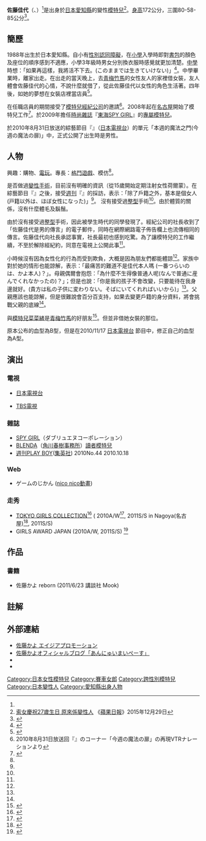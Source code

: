 {{藝人
| 姓名 = 佐藤佳代
| 類型 = 模特兒
| 圖片 = 
| 圖片尺寸 = 
| 圖片簡介 = 
| 本名 =
| 英文名 = Kayo Satoh
| 外文名 = 佐藤 かよ
| 外文 = ja
| 綽號 = 佳代警察 (かよぽりす、Kayo Police) <ref name="blog.pr">{{cite news|url=http://profile.ameba.jp/pixy-kayo/|title=佐藤佳代的官方Blog}}</ref>
| 出生日期 = {{birth_date_and _age|1988|12|26}}
| 出生地點 = {{JPN}}[[愛知縣|愛知縣]][[名古屋市|名古屋市]][[名東區|名東區]]<ref name="asiapro.pr">{{cite news|url=http://asiapro.co.jp/model/kayo_satoh/|title=佐藤佳代的官方簡介|accessdate=2010-09-12|archive-date=2010-09-04|archive-url=https://web.archive.org/web/20100904004205/http://www.asiapro.co.jp/model/kayo_satoh/|dead-url=no}}</ref>
| 逝世日期 = 
| 逝世地點 = 
| 國籍 = {{JPN}}
| 教育程度 = 
| 宗教信仰 = 
| 語言 = [[日語|日語]]
| 經紀公司 = ASIA PROMOTION所屬
| 活躍年代 = 2008年至今
| 網站 = 
| imdb =  
}}
'''佐藤佳代'''（{{jpn|j=佐藤 かよ|kn=さとう かよ|rm=Sato Kayo}}、{{bd|1988年|12月26日}}）<ref name="asiapro.pr"/>是出身於[[日本|日本]][[愛知縣|愛知縣]]的變性[[模特兒|模特兒]]<ref>[http://hk.apple.nextmedia.com/enews/realtime/20151229/54588063 索女慶祝27歲生日 原來係變性人] {{Wayback|url=http://hk.apple.nextmedia.com/enews/realtime/20151229/54588063 |date=20151230221027 }}《[[蘋果日報|蘋果日報]]》2015年12月29日</ref>。[[身高|身高]]172公分，三圍80-58-85公分<ref name="CGE.pr">{{cite news|url=http://www.covergirl-ent.jp/hp/index.php?_cp=detail&title=Detail&subt=%B8%D4%B2%D3&id=6|title=株式会社 CoverGirl Entertainment}}{{dead link|date=2017年11月 |bot=InternetArchiveBot |fix-attempted=yes }}</ref>。

== 簡歷 ==
1988年出生於日本愛知縣。自小有[[性別認同障礙|性別認同障礙]]，在[[小學|小學]]入學時即對[[書包|書包]]的顏色及座位的順序感到不適應，小學3年級時男女分別換衣服時感覺就更加清楚。[[中學|中學]]時想：「如果再這樣，我將活不下去。(このままでは生きていけない)」<ref name="josei7,2010.09.23">{{Cite journal|title=『魔女たちの22時』で騒然の人気モデル佐藤かよ独占告白「実は男なんです」カミングアウトするまで|journal={{link-ja|女性Seven|女性セブン}}|volume=48|issue=33|pages=pp.36|publisher=[[小学館|小學館]]|language=ja|date=2010年9月}}</ref>。中學畢業時，離家出走。在出走的當天晚上，去[[青梅竹馬|青梅竹馬]]的女性友人的家裡借女裝，友人體會佐藤佳代的心情，不說什麼就借了，從此佐藤佳代以女性的角色生活著。四年後，如她的夢想在女裝店裡當店員<ref name="techinsight2010.09.02">{{cite news|url=http://japan.techinsight.jp/2010/09/modelsatoukayo-comingout.html|title=「私は男の子…」人気モデルが人生賭けてカミングアウト。ブログにコメント殺到。|date=2010年9月2日|publisher=[[TechinsightJapan|TechinsightJapan]]|accessdate=2010年9月12日|archive-date=2010年9月5日|archive-url=https://web.archive.org/web/20100905095932/http://japan.techinsight.jp/2010/09/modelsatoukayo-comingout.html|dead-url=no}}</ref>。

在任職店員的期間接受了[[模特兒|模特兒]][[經紀公司|經紀公司]]的邀請<ref>2010年8月31日放送回『{{link-ja|魔女的22點|魔女たちの22時}}』のコーナー「今週の魔法の扉」の再現VTRナレーションより</ref>。2008年起在[[名古屋|名古屋]]開始了模特兒工作<ref>{{cite news|url=http://ameblo.jp/pixy-kayo/entry-10539142225.html|title=ねくすち|date=2010年5月19日|accessdate=2010年9月12日|archive-date=2011年6月2日|archive-url=https://web.archive.org/web/20110602073655/http://ameblo.jp/pixy-kayo/entry-10539142225.html|dead-url=no}}</ref>。於2009年擔任[[時尚雜誌|時尚雜誌]]『[[SPY_GIRL|東海SPY GIRL]]』的[[專屬模特兒|專屬模特兒]]。

於2010年8月31日放送的綜藝節目『{{link-ja|魔女的22點|魔女たちの22時}}』（[[日本テレビ|日本電視台]]）的單元「本週的魔法之門(今週の魔法の扉)」中，正式公開了出生時是男性。

== 人物 ==
興趣：購物、[[電玩|電玩]]。專長：[[格鬥遊戲|格鬥遊戲]]、模仿<ref name="asiapro.pr"/>。

是否做過[[變性手術|變性手術]]，目前沒有明確的資訊（從15歲開始定期注射女性荷爾蒙）。在綜藝節目『{{link-ja|魔女的22點|魔女たちの22時}}』之後，接受[[週刊|週刊]]『{{link-ja|女性Seven|女性セブン}}』的採訪，表示：「除了戶籍之外，基本是個女人(戸籍以外は、ほぼ女性になった)」<ref name="josei7,2010.09.23"/>。
沒有接受過[[整型|整型]]手術<ref name="techinsight2010.09.02"/>。由於體質的關係，沒有什麼體毛及鬍鬚。

由於沒有接受過[[整型|整型]]手術，因此被學生時代的同學發現了。經紀公司的社長收到了「佐藤佳代是男的傳言」的電子郵件，同時在網際網路電子佈告欄上也流傳相同的傳言。佐藤佳代向社長承認事實，社長最初也感到吃驚。為了讓模特兒的工作繼續，不至於解除經紀約，同意在電視上公開此事<ref name="techinsight2010.09.02"/>。

小時候沒有因為女性化的行為而受到欺負，大概是因為朋友們都能體諒<ref name="josei7,2010.09.23"/>。家族中對於她的情形也能諒解，表示：「最痛苦的難道不是佳代本人嗎 (一番つらいのは、かよ本人)？」。母親偶爾會抱怨：「為什麼不生得像普通人呢(なんで普通に産んでくれなかったの)？」；但是也說：「你是我的孩子不會改變，只要能待在我身邊就好。(貴方は私の子供に変わりない。そばにいてくれればいいから)」<ref name="josei7,2010.09.23"/>。父親應該也能諒解，但是很難說會百分百支持，如果去變更戶籍的身分資料，將會挑戰父親的底線<ref name="josei7,2010.09.23"/>。

與[[模特兒|模特兒]][[菜菜緒|菜菜緒]]是[[青梅竹馬|青梅竹馬]]的好朋友<ref name=Friend>{{Cite web |url=http://gree.jp/nanao_blog/blog/entry/492506197 |title=菜々緒公式blog 応援 |accessdate=2010-10-11 |archive-date=2010-10-15 |archive-url=https://web.archive.org/web/20101015001743/http://gree.jp/nanao_blog/blog/entry/492506197 |dead-url=no }}</ref>。但並非借她女裝的那位。

原本公布的血型為B型，但是在2010/11/17 [[日本テレビ|日本電視台]] {{link-ja|The！世界惊愕新闻|ザ!世界仰天ニュース}}節目中，修正自己的血型為A型。

== 演出 ==
=== 電視 ===

*{{link-ja|夜游三姐妹|夜遊び三姉妹|Gamers TV 夜游三姐妹}} [[日本テレビ|日本電視台]]
*{{link-ja|Academy Night|アカデミーナイト}} [[TBS電視|TBS電視]]

=== 雜誌 ===
* [[SPY_GIRL|SPY GIRL]]（ダブリュエヌコーポレーション）
* [[BLENDA|BLENDA]]（[[角川春樹事務所|角川春樹事務所]]）[[讀者模特兒|讀者模特兒]]
* [[週刊Playboy|週刊PLAY BOY]]([[集英社|集英社]]) 2010No.44 2010.10.18

=== Web ===
* ゲームのじかん ([[nico_nico動畫|nico nico動畫]])

=== 走秀 ===
* [[東京女孩展演|TOKYO GIRLS COLLECTION]]<ref>{{cite news|url=http://tgc.st|title=TOKYO GIRLS COLLECTION|accessdate=2011-03-04|archive-date=2011-03-07|archive-url=https://web.archive.org/web/20110307012254/http://tgc.st/|dead-url=no}}</ref> ( 2010A/W<ref name="TGC11.pr">{{cite news|url=http://www.tvlife.jp/news/ph_100906_06_002.php|title=沢尻エリカ、AKB48、佐藤かよがTGC初登場！|publisher=[[TV_Life|TV Life]]}}{{dead link|date=2017年11月 |bot=InternetArchiveBot |fix-attempted=yes }}</ref>, 2011S/S in Nagoya(名古屋)<ref>{{cite news|url=http://tgc.st/nagoya/|title=TOKYO GIRLS COLLECTION IN NAGOYA|accessdate=2011-03-04|archive-date=2011-03-07|archive-url=https://web.archive.org/web/20110307092059/http://tgc.st/nagoya/|dead-url=yes}}</ref>, 2011S/S)
* GIRLS AWARD JAPAN (2010A/W, 2011S/S) <ref name="GAJ.pr">{{cite news|url=http://girls-award.com/pc/|title=GIRLS AWARD JAPAN Office Web|deadurl=yes|archiveurl=https://web.archive.org/web/20101006135653/http://girls-award.com/pc/|archivedate=2010-10-06|accessdate=2010-09-12}}</ref>

== 作品 ==
=== 書籍 ===
* 佐藤かよ reborn (2011/6/23 講談社 Mook)

== 註解 ==
{{Reflist}}

== 外部連結 ==
{{commonscat|Kayo Satoh}}
* [http://asiapro.co.jp/model/kayo_satoh/ 佐藤かよ エイジアプロモーション] {{Wayback|url=http://asiapro.co.jp/model/kayo_satoh/ |date=20100904004205 }}
* [https://ameblo.jp/pixy-kayo/ 佐藤かよオフィシャルブログ「あんにゅいまいぺーす」] {{Wayback|url=https://ameblo.jp/pixy-kayo/ |date=20220502034712 }}
* {{Twitter|kayopolice}}
* {{Instagram|satokayo1226|Kayo}}

{{DEFAULTSORT:Satoh Kayo}}

[[Category:日本女性模特兒|Category:日本女性模特兒]]
[[Category:賽車女郎|Category:賽車女郎]]
[[Category:跨性別模特兒|Category:跨性別模特兒]]
[[Category:日本變性人|Category:日本變性人]]
[[Category:愛知縣出身人物|Category:愛知縣出身人物]]